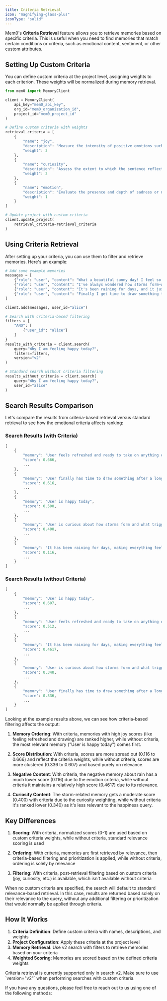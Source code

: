 ```yaml
---
title: Criteria Retrieval
icon: "magnifying-glass-plus"
iconType: "solid"
---
```


<Snippet file="paper-release.mdx" />

Mem0's **Criteria Retrieval** feature allows you to retrieve memories based on specific criteria. This is useful when you need to find memories that match certain conditions or criteria, such as emotional content, sentiment, or other custom attributes.

## Setting Up Custom Criteria

You can define custom criteria at the project level, assigning weights to each criterion. These weights will be normalized during memory retrieval.

```python
from mem0 import MemoryClient

client = MemoryClient(
    api_key="mem0_api_key",
    org_id="mem0_organization_id",
    project_id="mem0_project_id"
)

# Define custom criteria with weights
retrieval_criteria = [
    {
        "name": "joy",
        "description": "Measure the intensity of positive emotions such as happiness, excitement, or amusement expressed in the sentence. A higher score reflects greater joy.",
        "weight": 3
    },
    {
        "name": "curiosity",
        "description": "Assess the extent to which the sentence reflects inquisitiveness, interest in exploring new information, or asking questions. A higher score reflects stronger curiosity.",
        "weight": 2
    },
    {
        "name": "emotion",
        "description": "Evaluate the presence and depth of sadness or negative emotional tone, including expressions of disappointment, frustration, or sorrow. A higher score reflects greater sadness.",
        "weight": 1
    }
]

# Update project with custom criteria
client.update_project(
    retrieval_criteria=retrieval_criteria
)
```

## Using Criteria Retrieval

After setting up your criteria, you can use them to filter and retrieve memories. Here's an example:

```python
# Add some example memories
messages = [
    {"role": "user", "content": "What a beautiful sunny day! I feel so refreshed and ready to take on anything!"},
    {"role": "user", "content": "I've always wondered how storms form—what triggers them in the atmosphere?"},
    {"role": "user", "content": "It's been raining for days, and it just makes everything feel heavier."},
    {"role": "user", "content": "Finally I get time to draw something today, after a long time!! I am super happy today."}
]

client.add(messages, user_id="alice")

# Search with criteria-based filtering
filters = {
    "AND": [
        {"user_id": "alice"}
    ]
}
results_with_criteria = client.search(
    query="Why I am feeling happy today?", 
    filters=filters, 
    version="v2"
)

# Standard search without criteria filtering
results_without_criteria = client.search(
    query="Why I am feeling happy today?", 
    user_id="alice"
)
```

## Search Results Comparison

Let's compare the results from criteria-based retrieval versus standard retrieval to see how the emotional criteria affects ranking:

### Search Results (with Criteria)
```python
[
    {
        "memory": "User feels refreshed and ready to take on anything on a beautiful sunny day",
        "score": 0.666,
        ...
    },
    {
        "memory": "User finally has time to draw something after a long time",
        "score": 0.616,
        ...
    },
    {
        "memory": "User is happy today",
        "score": 0.500,
        ...
    },
    {
        "memory": "User is curious about how storms form and what triggers them in the atmosphere.",
        "score": 0.400,
        ...
    },
    {
        "memory": "It has been raining for days, making everything feel heavier.",
        "score": 0.116,
        ...
    }
]
```

### Search Results (without Criteria)
```python
[
    {
        "memory": "User is happy today",
        "score": 0.607,
        ...
    },
    {
        "memory": "User feels refreshed and ready to take on anything on a beautiful sunny day",
        "score": 0.512,
        ...
    },
    {
        "memory": "It has been raining for days, making everything feel heavier.",
        "score": 0.4617,
        ...
    },
    {
        "memory": "User is curious about how storms form and what triggers them in the atmosphere.",
        "score": 0.340,
        ...
    },
    {
        "memory": "User finally has time to draw something after a long time",
        "score": 0.336,
        ...
    }
]
```

Looking at the example results above, we can see how criteria-based filtering affects the output:

1. **Memory Ordering**: With criteria, memories with high joy scores (like feeling refreshed and drawing) are ranked higher, while without criteria, the most relevant memory ("User is happy today") comes first.

2. **Score Distribution**: With criteria, scores are more spread out (0.116 to 0.666) and reflect the criteria weights, while without criteria, scores are more clustered (0.336 to 0.607) and based purely on relevance.

3. **Negative Content**: With criteria, the negative memory about rain has a much lower score (0.116) due to the emotion criteria, while without criteria it maintains a relatively high score (0.4617) due to its relevance.

4. **Curiosity Content**: The storm-related memory gets a moderate score (0.400) with criteria due to the curiosity weighting, while without criteria it's ranked lower (0.340) as it's less relevant to the happiness query.

## Key Differences

1. **Scoring**: With criteria, normalized scores (0-1) are used based on custom criteria weights, while without criteria, standard relevance scoring is used

2. **Ordering**: With criteria, memories are first retrieved by relevance, then criteria-based filtering and prioritization is applied, while without criteria, ordering is solely by relevance

3. **Filtering**: With criteria, post-retrieval filtering based on custom criteria (joy, curiosity, etc.) is available, which isn't available without criteria

<Note>
When no custom criteria are specified, the search will default to standard relevance-based retrieval. In this case, results are returned based solely on their relevance to the query, without any additional filtering or prioritization that would normally be applied through criteria.
</Note>

## How It Works

1. **Criteria Definition**: Define custom criteria with names, descriptions, and weights
2. **Project Configuration**: Apply these criteria at the project level
3. **Memory Retrieval**: Use v2 search with filters to retrieve memories based on your criteria
4. **Weighted Scoring**: Memories are scored based on the defined criteria weights

<Note>
Criteria retrieval is currently supported only in search v2. Make sure to use `version="v2"` when performing searches with custom criteria.
</Note>

If you have any questions, please feel free to reach out to us using one of the following methods:

<Snippet file="get-help.mdx" />